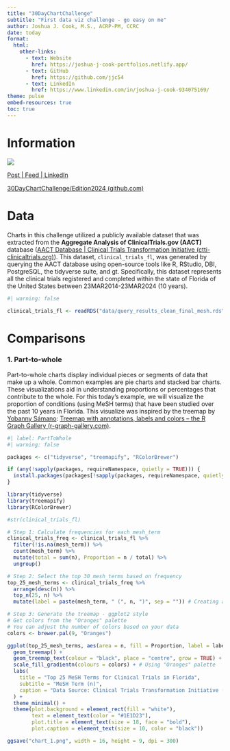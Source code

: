 ```yaml
---
title: "30DayChartChallenge"
subtitle: "First data viz challenge - go easy on me"
author: Joshua J. Cook, M.S., ACRP-PM, CCRC
date: today
format: 
  html:
    other-links:
      - text: Website
        href: https://joshua-j-cook-portfolios.netlify.app/
      - text: GitHub
        href: https://github.com/jjc54
      - text: LinkedIn
        href: https://www.linkedin.com/in/joshua-j-cook-934075169/ 
theme: pulse
embed-resources: true
toc: true
---
```


# Information

[![](images/prompts.png){fig-align="center"}](https://github.com/30DayChartChallenge/Edition2024?tab=readme-ov-file)

[Post \| Feed \| LinkedIn](https://www.linkedin.com/feed/update/urn:li:activity:7180675688549511168/)

[30DayChartChallenge/Edition2024 (github.com)](https://github.com/30DayChartChallenge/Edition2024)

# Data

Charts in this challenge utilized a publicly available dataset that was extracted from the **Aggregate Analysis of ClinicalTrials.gov (AACT)** database ([AACT Database \| Clinical Trials Transformation Initiative (ctti-clinicaltrials.org)](https://aact.ctti-clinicaltrials.org/)). This dataset, `clinical_trials_fl`, was generated by querying the AACT database using open-source tools like R, RStudio, DBI, PostgreSQL, the tidyverse suite, and gt. Specifically, this dataset represents all the clinical trials registered and completed within the state of Florida of the United States between 23MAR2014-23MAR2024 (10 years).

```r
#| warning: false

clinical_trials_fl <- readRDS("data/query_results_clean_final_mesh.rds")
```

# Comparisons

### 1. Part-to-whole

Part-to-whole charts display individual pieces or segments of data that make up a whole. Common examples are pie charts and stacked bar charts. These visualizations aid in understanding proportions or percentages that contribute to the whole. For this today's example, we will visualize the proportion of conditions (using MeSH terms) that have been studied over the past 10 years in Florida. This visualize was inspired by the treemap by [Yobanny Sámano](https://twitter.com/ysamano28): [Treemap with annotations, labels and colors – the R Graph Gallery (r-graph-gallery.com)](https://r-graph-gallery.com/web-treemap-with-annotations-labels-and-colors.html).

```r
#| label: PartToWhole
#| warning: false

packages <- c("tidyverse", "treemapify", "RColorBrewer")

if (any(!sapply(packages, requireNamespace, quietly = TRUE))) {
  install.packages(packages[!sapply(packages, requireNamespace, quietly = TRUE)])
}

library(tidyverse)
library(treemapify)
library(RColorBrewer)

#str(clinical_trials_fl)

# Step 1: Calculate frequencies for each mesh_term
clinical_trials_freq <- clinical_trials_fl %>%
  filter(!is.na(mesh_term)) %>%
  count(mesh_term) %>%
  mutate(total = sum(n), Proportion = n / total) %>%
  ungroup()

# Step 2: Select the top 30 mesh_terms based on frequency
top_25_mesh_terms <- clinical_trials_freq %>%
  arrange(desc(n)) %>%
  top_n(25, n) %>%
  mutate(label = paste(mesh_term, " (", n, ")", sep = "")) # Creating a new column 'label' for treemap labels

# Step 3: Generate the treemap - ggplot2 style
# Get colors from the "Oranges" palette
# You can adjust the number of colors based on your data
colors <- brewer.pal(9, "Oranges")

ggplot(top_25_mesh_terms, aes(area = n, fill = Proportion, label = label)) +
  geom_treemap() +
  geom_treemap_text(colour = "black", place = "centre", grow = TRUE) +
  scale_fill_gradientn(colours = colors) + # Using "Oranges" palette
  labs(
    title = "Top 25 MeSH Terms for Clinical Trials in Florida",
    subtitle = "MeSH Term (n)",
    caption = "Data Source: Clinical Trials Transformation Initiative (CTTI)."
  ) +
  theme_minimal() +
  theme(plot.background = element_rect(fill = "white"),
        text = element_text(color = "#1E1D23"),
        plot.title = element_text(size = 18, face = "bold"),
        plot.caption = element_text(size = 10, color = "black"))

ggsave("chart_1.png", width = 16, height = 9, dpi = 300)
```
